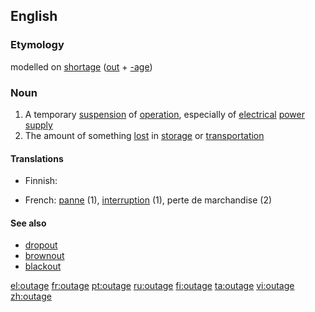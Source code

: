 {{wikipedia|dab=outage}}
==English==

===Etymology===
{{US}} modelled on [[shortage]] ([[out]] + [[-age]])

===Noun===
{{en-noun}}

# A temporary [[suspension]] of [[operation]], especially of [[electrical]] [[power]] [[supply]]
# The amount of something [[lost]] in [[storage]] or [[transportation]]

====Translations====
{{trans-top}}
* Finnish: {{t|fi|katkos}}
{{trans-mid}}
* French: [[panne]] (1), [[interruption]] (1), perte de marchandise (2)
{{trans-bottom}}

====See also====
* [[dropout]]
* [[brownout]]
* [[blackout]]

[[el:outage]]
[[fr:outage]]
[[pt:outage]]
[[ru:outage]]
[[fi:outage]]
[[ta:outage]]
[[vi:outage]]
[[zh:outage]]